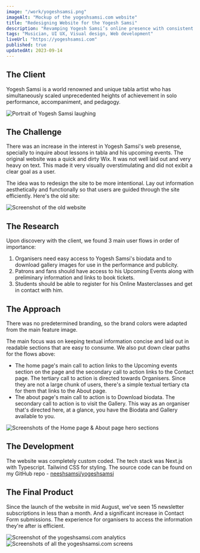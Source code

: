 ```yaml
---
image: "/work/yogeshsamsi.png"
imageAlt: "Mockup of the yogeshsamsi.com website"
title: "Redesigning Website for the Yogesh Samsi"
description: "Revamping Yogesh Samsi’s online presence with consistent branding, better structure and clear goals for user when landing on the website."
tags: "Musician, UI UX, Visual design, Web development"
liveUrl: "https://yogeshsamsi.com"
published: true
updatedAt: 2023-09-14
---
```


<H2>The Client</H2>

Yogesh Samsi is a world renowned and unique tabla artist who has simultaneously scaled unprecedented heights of achievement in solo performance, accompaniment, and pedagogy.

<Image
  src="/work/yogeshsamsi/1.png"
  alt="Portrait of Yogesh Samsi laughing"
  width={848}
  height={477}
/>

<H2>The Challenge</H2>

There was an increase in the interest in Yogesh Samsi's web presense, specially to inquire about lessons in tabla and his upcoming events. The original website was a quick and dirty Wix. It was not well laid out and very heavy on text. This made it very visually overstimulating and did not exibit a clear goal as a user.

The idea was to redesign the site to be more intentional. Lay out information aesthetically and functionally so that users are guided through the site efficiently. Here's the old site:

<Image
  src="/work/yogeshsamsi/2.png"
  alt="Screenshot of the old website"
  width={848}
  height={848}
/>

<H2>The Research</H2>

Upon discovery with the client, we found 3 main user flows in order of importance:

1. Organisers need easy access to Yogesh Samsi's biodata and to download gallery images for use in the performance and publicity.
1. Patrons and fans should have access to his Upcoming Events along with preliminary information and links to book tickets.
1. Students should be able to register for his Online Masterclasses and get in contact with him.

<H2>The Approach</H2>

There was no predetermined branding, so the brand colors were adapted from the main feature image.

The main focus was on keeping textual information concise and laid out in readable sections that are easy to consume. We also put down clear paths for the flows above:

- The home page's main call to action links to the Upcoming events section on the page and the secondary call to action links to the Contact page. The tertiary call to action is directed towards Organisers. Since they are not a large chunk of users, there's a simple textual tertiary cta for them that links to the About page.
- The about page's main call to action is to Download biodata. The secondary call to action is to visit the Gallery. This way as an organiser that's directed here, at a glance, you have the Biodata and Gallery available to you.

<Image
  src="/work/yogeshsamsi/3.png"
  alt="Screenshots of the Home page & About page hero sections"
  width={848}
  height={996}
/>

<H2>The Development</H2>

The website was completely custom coded. The tech stack was Next.js with Typescript. Tailwind CSS for styling. The source code can be found on my GitHub repo - [neeshsamsi/yogeshsamsi](https://github.com/neeshsamsi/yogeshsamsi)

<H2>The Final Product</H2>

Since the launch of the website in mid August, we've seen 15 newsletter subscriptions in less than a month. And a significant increase in Contact Form submissions. The experience for organisers to access the information they're after is efficient.

<Image
  src="/work/yogeshsamsi/4.png"
  alt="Screenshot of the yogeshsamsi.com analytics"
  width={848}
  height={439}
/>
<Image
  src="/work/yogeshsamsi/5.png"
  alt="Screenshots of all the yogeshsamsi.com screens"
  width={848}
  height={783}
/>
